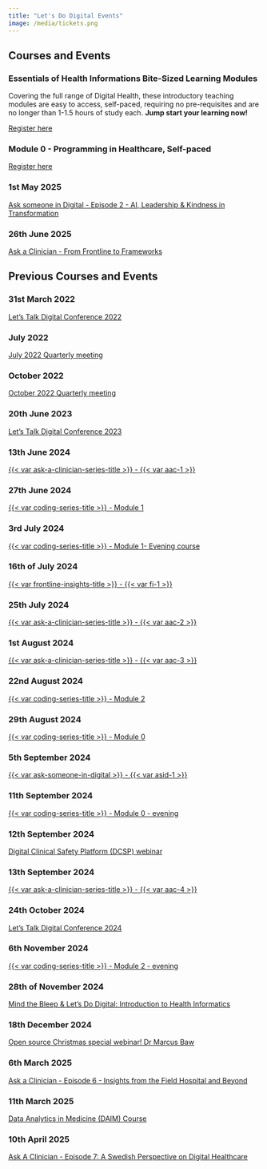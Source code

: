 ```yaml
---
title: "Let's Do Digital Events"
image: /media/tickets.png
---
```


::: {.panel-tabset}

## Courses and Events

### Essentials of Health Informations Bite-Sized Learning Modules

Covering the full range of Digital Health, these introductory teaching modules are easy to access, self-paced, requiring no pre-requisites and are no longer than 1-1.5 hours of study each. **Jump start your learning now!**

[Register here](https://letsdodigital.thinkific.com/collections)

### Module 0 - Programming in Healthcare, Self-paced

[Register here](https://letsdodigital.thinkific.com/courses/module-0-programming-in-healthcare)

### 1st May 2025

[Ask someone in Digital - Episode 2 - AI, Leadership & Kindness in Transformation](ask-someone-in-digital/2.qmd)

### 26th June 2025

[Ask a Clinician - From Frontline to Frameworks](ask-a-clinician/8.qmd)

## Previous Courses and Events

### 31st March 2022

[Let's Talk Digital Conference 2022](/conferences/2022/index.qmd)

### July 2022

[July 2022 Quarterly meeting](https://www.youtube.com/watch?v=x6-jPJxEqp8&list=PLv5yR6DkBB8rWE4m482wj5rqMK2k9NtyH)

### October 2022

[October 2022 Quarterly meeting](https://www.youtube.com/watch?v=Ke-UhqCRRlU&list=PLv5yR6DkBB8rWE4m482wj5rqMK2k9NtyH)

### 20th June 2023

[Let's Talk Digital Conference 2023](/conferences/2023/index.qmd)

### 13th June 2024

[{{< var ask-a-clinician-series-title >}} - {{< var aac-1 >}}](ask-a-clinician/1.qmd)

### 27th June 2024

[{{< var coding-series-title >}} - Module 1](programming-in-healthcare/module-1-27-06-2024.qmd)

### 3rd July 2024

[{{< var coding-series-title >}} - Module 1- Evening course](programming-in-healthcare/module-1-03-07-2024.qmd)

### 16th of July 2024

[{{< var frontline-insights-title >}} - {{< var fi-1 >}}](frontline-insights/1.qmd)

### 25th July 2024

[{{< var ask-a-clinician-series-title >}} - {{< var aac-2 >}}](ask-a-clinician/2.qmd)

### 1st August 2024

[{{< var ask-a-clinician-series-title >}} - {{< var aac-3 >}}](ask-a-clinician/3.qmd)

### 22nd August 2024

[{{< var coding-series-title >}} - Module 2](programming-in-healthcare/module-2-22-08-24.qmd)

### 29th August 2024

[{{< var coding-series-title >}} - Module 0](programming-in-healthcare/module-0-29-08-24.qmd)

### 5th September 2024

[{{< var ask-someone-in-digital >}} - {{< var asid-1 >}}](ask-someone-in-digital/1.qmd)

### 11th September 2024

[{{< var coding-series-title >}} - Module 0 - evening](programming-in-healthcare/module-0-11-09-24.qmd)

### 12th September 2024

[Digital Clinical Safety Platform (DCSP) webinar](dcsa/1.qmd)

### 13th September 2024

[{{< var ask-a-clinician-series-title >}} - {{< var aac-4 >}}](ask-a-clinician/4.qmd)

### 24th October 2024

[Let's Talk Digital Conference 2024](/conferences/2024/index.qmd)

### 6th November 2024

[{{< var coding-series-title >}} - Module 2 - evening](programming-in-healthcare/module-2-06-10-24.qmd)

### 28th of November 2024

[Mind the Bleep & Let's Do Digital: Introduction to Health Informatics](https://youtu.be/4-zSptSep2k)

### 18th December 2024

[Open source Christmas special webinar! Dr Marcus Baw](https://youtube.com/live/UwVBfJrRSss)

### 6th March 2025

[Ask a Clinician - Episode 6 - Insights from the Field Hospital and Beyond](ask-a-clinician/6.qmd)

### 11th March 2025

[Data Analytics in Medicine (DAIM) Course](daim/1.qmd)

### 10th April 2025

[Ask A Clinician - Episode 7: A Swedish Perspective on Digital Healthcare](ask-a-clinician/7.qmd)
:::
